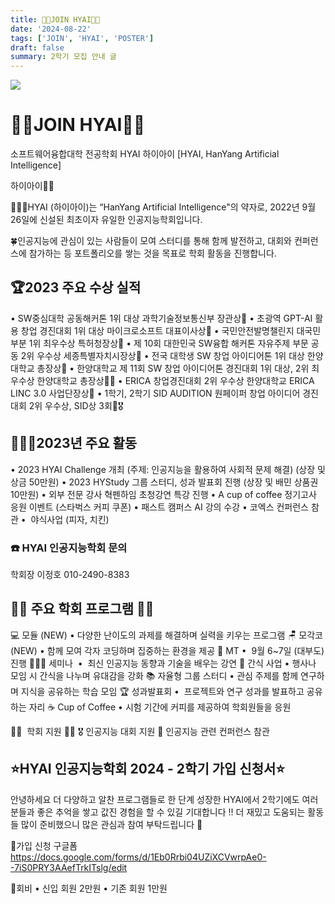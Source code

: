 ```yaml
---
title: 👋🏻JOIN HYAI👋🏻
date: '2024-08-22'
tags: ['JOIN', 'HYAI', 'POSTER']
draft: false
summary: 2학기 모집 안내 글
---
```


![](/static/images/poster.png)

# 👋🏻JOIN HYAI👋🏻

소프트웨어융합대학 전공학회 HYAI
하이아이 [HYAI, HanYang Artificial Intelligence]

하이아이👋🏻 

🧑🏻‍💻HYAI (하이아이)는 “HanYang Artificial Intelligence"의 약자로, 2022년 9월 26일에 신설된 최초이자 유일한 인공지능학회입니다. 

🍀인공지능에 관심이 있는 사람들이 모여 스터디를 통해 함께 발전하고, 대회와 컨퍼런스에 참가하는 등 포트폴리오를 쌓는 것을 목표로 학회 활동을 진행합니다.


## 🏆2023 주요 수상 실적
• SW중심대학 공동해커톤 1위 대상 과학기술정보통신부 장관상🥇
• 초광역 GPT-AI 활용 창업 경진대회 1위 대상 마이크로소프트 대표이사상🥇
• 국민안전발명챌린지 대국민 부분 1위 최우수상 특허청장상🥇
• 제 10회 대한민국 SW융합 해커톤 자유주제 부문 공동 2위 우수상 세종특별자치시장상🥈
• 전국 대학생 SW 창업 아이디어톤 1위 대상 한양대학교 총장상🥇
• 한양대학교 제 11회 SW 창업 아이디어톤 경진대회 1위 대상, 2위 최우수상 한양대학교 총장상🥇🥈
• ERICA 창업경진대회 2위 우수상 한양대학교 ERICA LINC 3.0 사업단장상🥈
• 1학기, 2학기 SID AUDITION 원페이퍼 창업 아이디어 경진대회 2위 우수상, SID상 3회🥈🎖️


## 🧑🏻‍💻2023년 주요 활동
• 2023 HYAI Challenge 개최 (주제: 인공지능을 활용하여 사회적 문제 해결) (상장 및 상금 50만원)
• 2023 HYStudy 그룹 스터디, 성과 발표회 진행 (상장 및 배민 상품권 10만원)
• 외부 전문 강사 혁펜하임 초청강연 특강 진행
• A cup of coffee 정기고사 응원 이벤트 (스타벅스 커피 쿠폰)
• 패스트 캠퍼스 AI 강의 수강
• 코엑스 컨퍼런스 참관
•  야식사업 (피자, 치킨)

### ☎️ HYAI 인공지능학회 문의 
학회장 이정호 010-2490-8383

## 📌📌 주요 학회 프로그램 📌📌
💻 모듈 (NEW)
• 다양한 난이도의 과제를 해결하며 실력을 키우는 프로그램
🪑 모각코 (NEW)
• 함께 모여 각자 코딩하며 집중하는 환경을 제공
🎉 MT
•  9월 6~7일 (대부도) 진행
🧑🏻‍💻 세미나 
•  최신 인공지능 동향과 기술을 배우는 강연
🍭 간식 사업
• 행사나 모임 시 간식을 나누며 유대감을 강화
📚 자율형 그룹 스터디
• 관심 주제를 함께 연구하며 지식을 공유하는 학습 모임
🏆 성과발표회
•  프로젝트와 연구 성과를 발표하고 공유하는 자리
☕ Cup of Coffee
• 시험 기간에 커피를 제공하여 학회원들을 응원

📌📌  학회 지원 📌📌
🎖 인공지능 대회 지원
🎪 인공지능 관련 컨퍼런스 참관

## ⭐HYAI 인공지능학회 2024 - 2학기 가입 신청서⭐

안녕하세요 더 다양하고 알찬 프로그램들로 한 단계 성장한 HYAI에서 2학기에도 여러분들과 좋은 추억을 쌓고 값진 경험을 할 수 있길 기대합니다 !! 더 재밌고 도움되는 활동들 많이 준비했으니 많은 관심과 참여 부탁드립니다 🤗

📌가입 신청 구글폼
https://docs.google.com/forms/d/1Eb0Rrbi04UZiXCVwrpAe0--7iS0PRY3AAefTrkITslg/edit

📌회비
• 신입 회원 2만원
• 기존 회원 1만원


